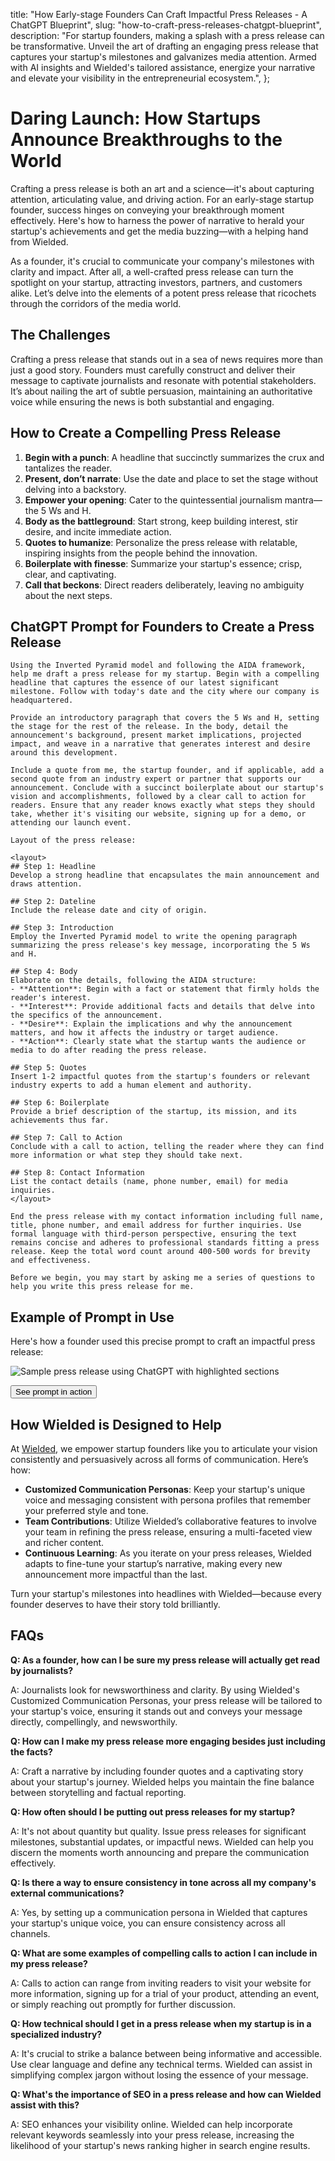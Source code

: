 
  title: "How Early-stage Founders Can Craft Impactful Press Releases - A ChatGPT Blueprint",
  slug: "how-to-craft-press-releases-chatgpt-blueprint",
  description: "For startup founders, making a splash with a press release can be transformative. Unveil the art of drafting an engaging press release that captures your startup's milestones and galvanizes media attention. Armed with AI insights and Wielded's tailored assistance, energize your narrative and elevate your visibility in the entrepreneurial ecosystem.",
};

# Daring Launch: How Startups Announce Breakthroughs to the World

Crafting a press release is both an art and a science—it's about capturing attention, articulating value, and driving action. For an early-stage startup founder, success hinges on conveying your breakthrough moment effectively. Here's how to harness the power of narrative to herald your startup's achievements and get the media buzzing—with a helping hand from Wielded.

As a founder, it's crucial to communicate your company's milestones with clarity and impact. After all, a well-crafted press release can turn the spotlight on your startup, attracting investors, partners, and customers alike. Let’s delve into the elements of a potent press release that ricochets through the corridors of the media world.

## The Challenges

Crafting a press release that stands out in a sea of news requires more than just a good story. Founders must carefully construct and deliver their message to captivate journalists and resonate with potential stakeholders. It’s about nailing the art of subtle persuasion, maintaining an authoritative voice while ensuring the news is both substantial and engaging.

## How to Create a Compelling Press Release

1. **Begin with a punch**: A headline that succinctly summarizes the crux and tantalizes the reader.
2. **Present, don’t narrate**: Use the date and place to set the stage without delving into a backstory.
3. **Empower your opening**: Cater to the quintessential journalism mantra—the 5 Ws and H.
4. **Body as the battleground**: Start strong, keep building interest, stir desire, and incite immediate action.
5. **Quotes to humanize**: Personalize the press release with relatable, inspiring insights from the people behind the innovation.
6. **Boilerplate with finesse**: Summarize your startup's essence; crisp, clear, and captivating.
7. **Call that beckons**: Direct readers deliberately, leaving no ambiguity about the next steps.

## ChatGPT Prompt for Founders to Create a Press Release

```
Using the Inverted Pyramid model and following the AIDA framework, help me draft a press release for my startup. Begin with a compelling headline that captures the essence of our latest significant milestone. Follow with today's date and the city where our company is headquartered.

Provide an introductory paragraph that covers the 5 Ws and H, setting the stage for the rest of the release. In the body, detail the announcement's background, present market implications, projected impact, and weave in a narrative that generates interest and desire around this development.

Include a quote from me, the startup founder, and if applicable, add a second quote from an industry expert or partner that supports our announcement. Conclude with a succinct boilerplate about our startup's vision and accomplishments, followed by a clear call to action for readers. Ensure that any reader knows exactly what steps they should take, whether it's visiting our website, signing up for a demo, or attending our launch event.

Layout of the press release:

<layout>
## Step 1: Headline
Develop a strong headline that encapsulates the main announcement and draws attention.

## Step 2: Dateline
Include the release date and city of origin.

## Step 3: Introduction
Employ the Inverted Pyramid model to write the opening paragraph summarizing the press release's key message, incorporating the 5 Ws and H.

## Step 4: Body
Elaborate on the details, following the AIDA structure:
- **Attention**: Begin with a fact or statement that firmly holds the reader's interest.
- **Interest**: Provide additional facts and details that delve into the specifics of the announcement.
- **Desire**: Explain the implications and why the announcement matters, and how it affects the industry or target audience.
- **Action**: Clearly state what the startup wants the audience or media to do after reading the press release.

## Step 5: Quotes
Insert 1-2 impactful quotes from the startup's founders or relevant industry experts to add a human element and authority.

## Step 6: Boilerplate
Provide a brief description of the startup, its mission, and its achievements thus far.

## Step 7: Call to Action
Conclude with a call to action, telling the reader where they can find more information or what step they should take next.

## Step 8: Contact Information
List the contact details (name, phone number, email) for media inquiries.
</layout>

End the press release with my contact information including full name, title, phone number, and email address for further inquiries. Use formal language with third-person perspective, ensuring the text remains concise and adheres to professional standards fitting a press release. Keep the total word count around 400-500 words for brevity and effectiveness.

Before we begin, you may start by asking me a series of questions to help you write this press release for me.

```

## Example of Prompt in Use

Here's how a founder used this precise prompt to craft an impactful press release:

![Sample press release using ChatGPT with highlighted sections](/assets/images/how-to-craft-press-releases-chatgpt-blueprint.png)

<a href="https://wielded.com/share/0b924fed-853e-4bd0-b0d0-fa668d1638de/" target="_blank">
  <Button className="w-full">See prompt in action</Button>
</a>

## How Wielded is Designed to Help

At [Wielded](https://wielded.com/), we empower startup founders like you to articulate your vision consistently and persuasively across all forms of communication. Here’s how:

- **Customized Communication Personas**: Keep your startup's unique voice and messaging consistent with persona profiles that remember your preferred style and tone.
- **Team Contributions**: Utilize Wielded’s collaborative features to involve your team in refining the press release, ensuring a multi-faceted view and richer content.
- **Continuous Learning**: As you iterate on your press releases, Wielded adapts to fine-tune your startup’s narrative, making every new announcement more impactful than the last.

Turn your startup's milestones into headlines with Wielded—because every founder deserves to have their story told brilliantly.

## FAQs

**Q: As a founder, how can I be sure my press release will actually get read by journalists?**

A: Journalists look for newsworthiness and clarity. By using Wielded's Customized Communication Personas, your press release will be tailored to your startup's voice, ensuring it stands out and conveys your message directly, compellingly, and newsworthily.

**Q: How can I make my press release more engaging besides just including the facts?**

A: Craft a narrative by including founder quotes and a captivating story about your startup's journey. Wielded helps you maintain the fine balance between storytelling and factual reporting.

**Q: How often should I be putting out press releases for my startup?**

A: It's not about quantity but quality. Issue press releases for significant milestones, substantial updates, or impactful news. Wielded can help you discern the moments worth announcing and prepare the communication effectively.

**Q: Is there a way to ensure consistency in tone across all my company's external communications?**

A: Yes, by setting up a communication persona in Wielded that captures your startup's unique voice, you can ensure consistency across all channels.

**Q: What are some examples of compelling calls to action I can include in my press release?**

A: Calls to action can range from inviting readers to visit your website for more information, signing up for a trial of your product, attending an event, or simply reaching out promptly for further discussion.

**Q: How technical should I get in a press release when my startup is in a specialized industry?**

A: It's crucial to strike a balance between being informative and accessible. Use clear language and define any technical terms. Wielded can assist in simplifying complex jargon without losing the essence of your message.

**Q: What's the importance of SEO in a press release and how can Wielded assist with this?**

A: SEO enhances your visibility online. Wielded can help incorporate relevant keywords seamlessly into your press release, increasing the likelihood of your startup's news ranking higher in search engine results.

